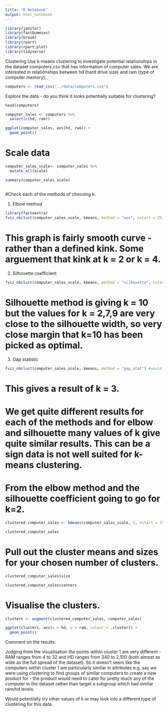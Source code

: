 ```yaml
---
title: "R Notebook"
output: html_notebook
---
```


```r
library(janitor)
library(fastDummies)
library(broom)
library(rpart)
library(rpart.plot)
library(tidyverse)

```


Clustering
Use k-means clustering to investigate potential relationships in the dataset computers.csv that has information of computer sales. We are interested in relationships between hd (hard drive size) and ram (type of computer memory):

```r
computers <- read_csv("../data/computers.csv")
```


Explore the data - do you think it looks potentially suitable for clustering?

```r
head(computers)
```

```r
computer_sales <- computers %>%
  select(c(hd, ram))

ggplot(computer_sales, aes(hd, ram)) +
  geom_point()
```

# Scale data

```r
computer_sales_scale<- computer_sales %>% 
  mutate_all(scale)

summary(computer_sales_scale)
  
```

#Check each of the methods of choosing k:

1. Elbow method

```r
library(factoextra)
fviz_nbclust(computer_sales_scale, kmeans, method = "wss", nstart = 25)
```

# This graph is fairly smooth curve - rather than a defined kink. Some arguement that kink at k = 2 or k = 4.

2. Silhouette coefficient

```r
fviz_nbclust(computer_sales_scale, kmeans, method = "silhouette", nstart = 25)
```

# Silhouette method is giving k = 10 but the values for k = 2,7,9 are very close to the silhouette width, so very close margin that k=10 has been picked as optimal.

3. Gap statistic

```r
fviz_nbclust(computer_sales_scale, kmeans, method = "gap_stat") #would put nstart=25 if had more computing power
```


# This gives a result of k = 3.

# We get quite different results for each of the methods and for elbow and silhouette many values of k give quite similar results. This can be a sign data is not well suited for k-means clustering.

# From the elbow method and the silhouette coefficient going to go for k=2.

```r
clustered_computer_sales <- kmeans(computer_sales_scale, 2, nstart = 25)

clustered_computer_sales
```

# Pull out the cluster means and sizes for your chosen number of clusters.

```r
clustered_computer_sales$size
```

```r
clustered_computer_sales$centers
```

# Visualise the clusters.

```r
clusters <- augment(clustered_computer_sales, computer_sales)

ggplot(clusters, aes(x = hd, y = ram, colour = .cluster)) +
  geom_point() 
```


Comment on the results:

Judging from the visualisation the points within cluster 1 are very different - RAM ranges from 4 to 32 and HD ranges from 340 to 2,100 (both almost as wide as the full spread of the dataset). So it doesn’t seem like the computers within cluster 1 are particularly similar in attributes e.g. say we were using clustering to find groups of similar computers to create a new product for - the product would need to cater for pretty much any of the computer in the dataset rather than target a subgroup which had similar ram/hd levels.

Would potentially try other values of k or may look into a different type of clustering for this data.



















